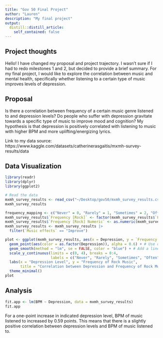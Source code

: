 ```yaml
---
title: "Gov 50 Final Project"
author: "Lauren"
description: "My final project"
output:
  distill::distill_article:
    self_contained: false
---
```


## Project thoughts
Hello! I have changed my proposal and project trajectory. I wasn’t sure if I had to redo milestones 1 and 2, but decided to provide a brief summary. For my final project, I would like to explore the correlation between music and mental health, specifically whether listening to a certain type of music improves levels of depression.

## Proposal
Is there a correlation between frequency of a certain music genre listened to and depression levels? Do people who suffer with depression gravitate towards a specific type of music to improve mood and cognition? My hypothesis is that depression is positively correlated with listening to music with higher BPM and more uplifting/energizing lyrics.

Link to my data source: https://www.kaggle.com/datasets/catherinerasgaitis/mxmh-survey-results/data

## Data Visualization
```r
library(readr)
library(dplyr)
library(ggplot2)

# Read the data
mxmh_survey_results <- read_csv("~/Desktop/gov50/mxmh_survey_results.csv")
mxmh_survey_results

frequency_mapping <- c("Never" = 0, "Rarely" = 1, "Sometimes" = 2, "Often" = 3, "Very frequently" = 4)
mxmh_survey_results$`Frequency [Rock]` <- factor(mxmh_survey_results$`Frequency [Rock]`, levels = names(frequency_mapping))
mxmh_survey_results$`Frequency [Rock] Numeric` <- as.numeric(mxmh_survey_results$`Frequency [Rock]`)
mxmh_survey_results <- mxmh_survey_results |>
  filter(`Music effects` == "Improve")

plot <- ggplot(mxmh_survey_results, aes(x = Depression, y = `Frequency [Rock] Numeric`)) +
  geom_point(aes(color = as.factor(Depression)), alpha = 0.6) + # Use color to denote the different levels of depression
  geom_smooth(method = "lm", se = FALSE, color = "blue") + # Add a linear regression line without the confidence interval shading
  scale_y_continuous(limits = c(0, 4), breaks = 0:4, 
                     labels = c("Never", "Rarely", "Sometimes", "Often", "Very frequently")) + # Adjust the scale of y-axis
  labs(x = "Depression Level", y = "Frequency of Rock Music", 
       title = "Correlation between Depression and Frequency of Rock Music") +
  theme_minimal() 
plot
```

## Analysis
```r
fit.app <- lm(BPM ~ Depression, data = mxmh_survey_results)
fit.app
```
For a one-point increase in indicated depression level, BPM of music listened to increased by 0.59 points. This means that there is a slightly positive correlation between depression levels and BPM of music listened to.
